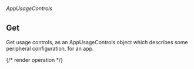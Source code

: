 ###### *AppUsageControls*

## Get

Get usage controls, as an AppUsageControls object which describes some peripheral configuration, for an app.

{/* render operation */}
